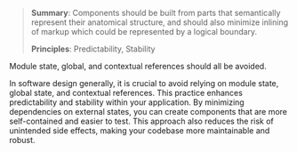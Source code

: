 > **Summary**: Components should be built from parts that semantically represent
> their anatomical structure, and should also minimize inlining of markup which
> could be represented by a logical boundary.
>
> **Principles**: Predictability, Stability

Module state, global, and contextual references should
all be avoided.

<Wisdom>
  In software design generally, it is
  crucial to avoid relying on module
  state, global state, and contextual
  references. This practice enhances
  predictability and stability within
  your application. By minimizing
  dependencies on external states, you
  can create components that are more
  self-contained and easier to test.
  This approach also reduces the risk of
  unintended side effects, making your
  codebase more maintainable and robust.
</Wisdom>
